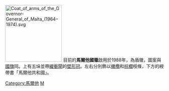 {{Infobox coat of arms
|name             = 马耳他国徽
|image            = Coat of arms of Malta.svg
|image_width      = 220
|image2           = Coat of arms of Malta (1964–1975).svg
|image2_width     = 180
|image2_caption   = 1964到1975年的国徽
|image3           = Emblem of Malta (1975–1988).svg
|image3_width     = 180
|image3_caption   = 1975到1988年的国徽
|armiger          = {{flag|馬耳他}}
|year_adopted     = 1988年
|crest            = 
|torse            = 
|shield           = [[马耳他国旗|马耳他国旗]]上的徽章
|compartment      = 
|motto            = '''	Repubblika ta' Malta<br>马耳他共和国'''
|orders           = 
|other_elements   = 
|earlier_versions = 
|use              = 
}}
[[File:Coat_of_arms_of_the_Governor-General_of_Malta_(1964–1974).svg|180px]]
目前的'''馬爾他國徽'''啟用於1988年，為盾徽，圖案與[[馬爾他國旗|國旗]]同。上有五垛並帶[[緩衝閘|緩衝閘]]的[[壁形金冠|壁形冠]]。左右分別飾以[[橄欖|橄欖]]和[[棕櫚|棕櫚]]枝條，下方的綬帶書「馬爾他共和國」。

{{欧洲题目|国徽}}

[[Category:馬爾他|Category:馬爾他]]
[[Category:國徽|M]]